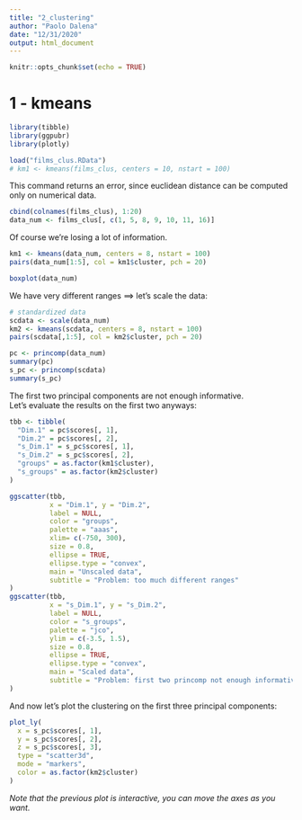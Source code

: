 ```yaml
---
title: "2_clustering"
author: "Paolo Dalena"
date: "12/31/2020"
output: html_document
---
```


```r
knitr::opts_chunk$set(echo = TRUE)
```

# 1 - kmeans

```r
library(tibble)
library(ggpubr)
library(plotly)

load("films_clus.RData")
# km1 <- kmeans(films_clus, centers = 10, nstart = 100)

```

This command returns an error, since euclidean distance can be computed only on numerical data.

```r
cbind(colnames(films_clus), 1:20)
data_num <- films_clus[, c(1, 5, 8, 9, 10, 11, 16)]
```

Of course we're losing a lot of information.

```r
km1 <- kmeans(data_num, centers = 8, nstart = 100)
pairs(data_num[1:5], col = km1$cluster, pch = 20)

boxplot(data_num)
```

We have very different ranges $\implies$ let's scale the data:

```r
# standardized data
scdata <- scale(data_num)
km2 <- kmeans(scdata, centers = 8, nstart = 100)
pairs(scdata[,1:5], col = km2$cluster, pch = 20)

pc <- princomp(data_num)
summary(pc)
s_pc <- princomp(scdata)
summary(s_pc)
```

The first two principal components are not enough informative.  
Let's evaluate the results on the first two anyways:

```r
tbb <- tibble(
  "Dim.1" = pc$scores[, 1],
  "Dim.2" = pc$scores[, 2],
  "s_Dim.1" = s_pc$scores[, 1],
  "s_Dim.2" = s_pc$scores[, 2],
  "groups" = as.factor(km1$cluster),
  "s_groups" = as.factor(km2$cluster)
)

ggscatter(tbb,
          x = "Dim.1", y = "Dim.2",
          label = NULL,
          color = "groups",
          palette = "aaas",
          xlim= c(-750, 300),
          size = 0.8,
          ellipse = TRUE,
          ellipse.type = "convex",
          main = "Unscaled data",
          subtitle = "Problem: too much different ranges"
)
ggscatter(tbb,
          x = "s_Dim.1", y = "s_Dim.2",
          label = NULL,
          color = "s_groups",
          palette = "jco",
          ylim = c(-3.5, 1.5),
          size = 0.8,
          ellipse = TRUE,
          ellipse.type = "convex",
          main = "Scaled data",
          subtitle = "Problem: first two princomp not enough informative"
)
```

And now let's plot the clustering on the first three principal components:

```r
plot_ly(
  x = s_pc$scores[, 1],
  y = s_pc$scores[, 2],
  z = s_pc$scores[, 3],
  type = "scatter3d",
  mode = "markers",
  color = as.factor(km2$cluster)
)
```

*Note that the previous plot is interactive, you can move the axes as you want.*